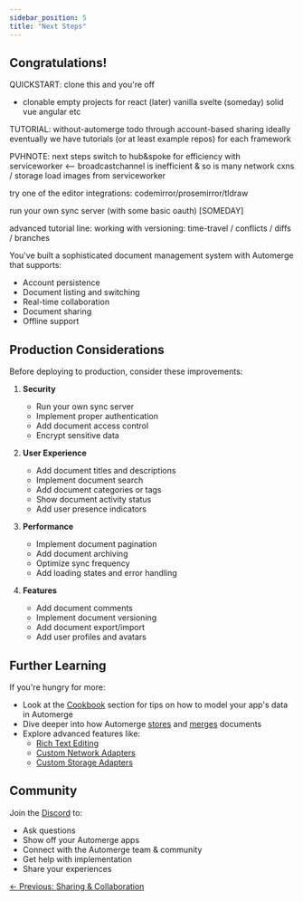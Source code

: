 ```yaml
---
sidebar_position: 5
title: "Next Steps"
---
```



## Congratulations!

QUICKSTART:
clone this and you're off

- clonable empty projects for
  react
  (later)
  vanilla
  svelte
  (someday)
  solid
  vue
  angular
  etc

TUTORIAL:
without-automerge todo through account-based sharing
ideally eventually we have tutorials (or at least example repos) for each framework

PVHNOTE:
next steps
switch to hub&spoke for efficiency with serviceworker <-- broadcastchannel is inefficient & so is many network cxns / storage
load images from serviceworker

try one of the editor integrations: codemirror/prosemirror/tldraw

run your own sync server (with some basic oauth) [SOMEDAY]

advanced tutorial line:
working with versioning: time-travel / conflicts / diffs / branches

You've built a sophisticated document management system with Automerge that supports:

- Account persistence
- Document listing and switching
- Real-time collaboration
- Document sharing
- Offline support

## Production Considerations

Before deploying to production, consider these improvements:

1. **Security**

   - Run your own sync server
   - Implement proper authentication
   - Add document access control
   - Encrypt sensitive data

2. **User Experience**

   - Add document titles and descriptions
   - Implement document search
   - Add document categories or tags
   - Show document activity status
   - Add user presence indicators

3. **Performance**

   - Implement document pagination
   - Add document archiving
   - Optimize sync frequency
   - Add loading states and error handling

4. **Features**
   - Add document comments
   - Implement document versioning
   - Add document export/import
   - Add user profiles and avatars

## Further Learning

If you're hungry for more:

- Look at the [Cookbook](/docs/cookbook/modeling-data/) section for tips on how to model your app's data in Automerge
- Dive deeper into how Automerge [stores](https://automerge.org/docs/under-the-hood/storage/) and [merges](https://automerge.org/docs/under-the-hood/merge_rules/) documents
- Explore advanced features like:
  - [Rich Text Editing](/docs/cookbook/rich-text-prosemirror-vanilla/)
  - [Custom Network Adapters](/docs/repositories/networking/)
  - [Custom Storage Adapters](/docs/repositories/storage/)

## Community

Join the [Discord](https://discord.gg/zKGe4DCfgR) to:

- Ask questions
- Show off your Automerge apps
- Connect with the Automerge team & community
- Get help with implementation
- Share your experiences

[← Previous: Sharing & Collaboration](/docs/tutorials/account-based/sharing)
